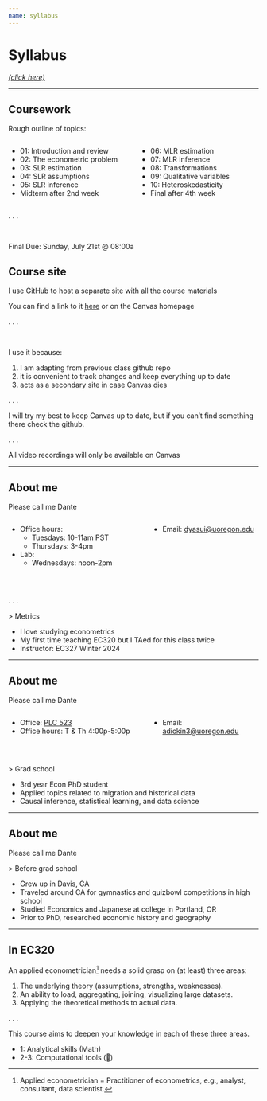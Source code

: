 ```yaml
---
name: syllabus
---
```


# Syllabus {.inverse}

[_(click here)_](https://raw.githack.com/dyasui/EC320S24/syllabus/syllabus.pdf){.white}

---

## Coursework

[Rough outline of topics:]{.hii}

:::: {.columns}

::: {.column width="50%"}
- [01:]{.hi} Introduction and review
- [02:]{.hi} The econometric problem
- [03:]{.hi} SLR estimation
- [04:]{.hi} SLR assumptions
- [05:]{.hi} SLR inference
- [Midterm]{.hii} after 2nd week
:::

::: {.column width="50%"}
- [06:]{.hi} MLR estimation 
- [07:]{.hi} MLR inference
- [08:]{.hi} Transformations
- [09:]{.hi} Qualitative variables
- [10:]{.hi} Heteroskedasticity 
- [Final]{.hii} after 4th week
:::

::::

. . .

<br>

[Final Due:]{.hii} Sunday, July 21st @ 08:00a


## Course site

I use [GitHub]{.hi} to host a separate site with all the course materials

You can find a link to it [here](https://github.com/dyasui/EC320S24) or on the Canvas homepage

. . .

<br>

I use it because:

1. I am adapting from previous class github repo
2. it is convenient to track changes and keep everything up to date
3. acts as a secondary site in case Canvas dies

. . .

I will try my best to keep Canvas up to date,
but if you can't find something there check the github.

. . .

All video recordings will only be available on Canvas

---

## About me

Please call me [Dante]{.hii .big}

:::: {.columns}

::: {.column width="55%"}
- [Office hours:]{.hi} 
  - Tuesdays: 10-11am PST
  - Thursdays: 3-4pm 
- [Lab:]{.hi}
  - Wednesdays: noon-2pm
:::

::: {.column width="45%"}
- [Email:]{.hi} [dyasui@uoregon.edu](dyasui@uoregon.edu)
:::

::::

<br>

. . .

[> Metrics]{.hi .big}

- I love studying econometrics
- My first time teaching EC320 but I TAed for this class twice
- [Instructor:]{.hii} EC327 Winter 2024

---

## About me {data-visibility="uncounted"}

Please call me [Dante]{.hii .big}

:::: {.columns}

::: {.column width="55%"}
- [Office:]{.hi} [PLC 523](https://map.uoregon.edu/7c6d0ffbd)
- [Office hours:]{.hi} T & Th 4:00p-5:00p 
:::

::: {.column width="45%"}
- [Email:]{.hi} [adickin3@uoregon.edu](adickin3@uoregon.edu)
:::

::::

<br>

[> Grad school]{.hi .big}

- 3rd year Econ PhD student
- Applied topics related to migration and historical data
- Causal inference, statistical learning, and data science

---

## About me {data-visibility="uncounted"}

Please call me [Dante]{.hii .big}


[> Before grad school]{.hi .big}

- Grew up in Davis, CA
- Traveled around CA for gymnastics and quizbowl competitions in high school
- Studied Economics and Japanese at college in Portland, OR
- Prior to PhD, researched economic history and geography

---

## In EC320

An applied econometrician^[Applied econometrician = Practitioner of econometrics, e.g., analyst, consultant, data scientist.] needs a solid grasp on (at least) three areas:

1. The underlying [theory]{.hi} (assumptions, strengths, weaknesses).
1. An ability to load, aggregating, joining, visualizing [large datasets]{.hi}.
1. [Applying]{.hi} the theoretical methods to [actual data]{.hi}.

. . .

This course aims to deepen your knowledge in each of these three areas.

::: incremental
- 1: Analytical skills [([Math]{.hi-red})]{.fragment}
- 2-3: Computational tools [([ ]{.nf})]{.fragment}
:::

